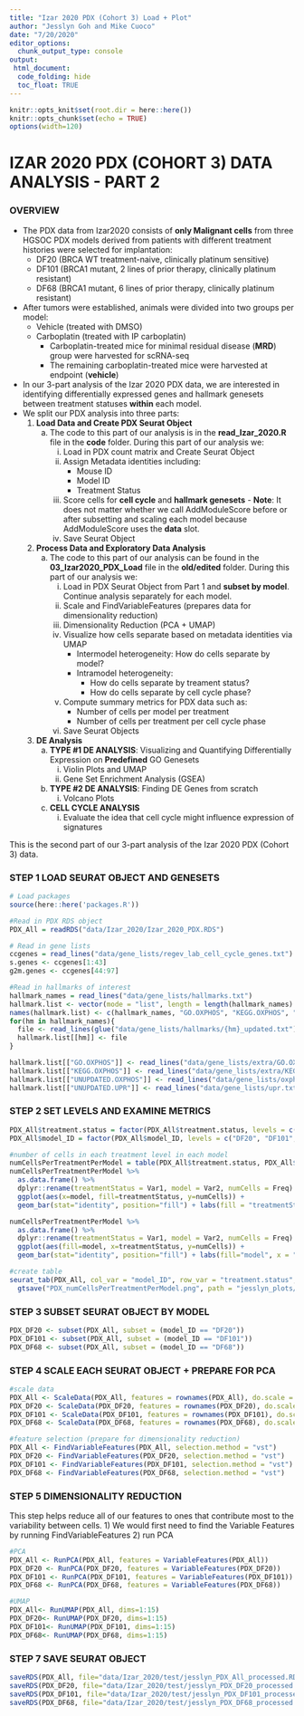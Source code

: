 ```yaml
---
title: "Izar 2020 PDX (Cohort 3) Load + Plot"
author: "Jesslyn Goh and Mike Cuoco"
date: "7/20/2020"
editor_options: 
  chunk_output_type: console
output:
 html_document:
  code_folding: hide
  toc_float: TRUE 
---
```


```r
knitr::opts_knit$set(root.dir = here::here())
knitr::opts_chunk$set(echo = TRUE)
options(width=120)
```

# IZAR 2020 PDX (COHORT 3) DATA ANALYSIS - PART 2

### OVERVIEW
* The PDX data from Izar2020 consists of **only Malignant cells** from three HGSOC PDX models derived from patients with different treatment histories were selected for implantation: 
    - DF20 (BRCA WT treatment-naive, clinically platinum sensitive) 
    - DF101 (BRCA1 mutant, 2 lines of prior therapy, clinically platinum resistant) 
    - DF68 (BRCA1 mutant, 6 lines of prior therapy, clinically platinum resistant) 
* After tumors were established, animals were divided into two groups per model: 
    - Vehicle (treated with DMSO) 
    - Carboplatin (treated with IP carboplatin) 
        * Carboplatin-treated mice for minimal residual disease (**MRD**) group were harvested for scRNA-seq 
        * The remaining carboplatin-treated mice were harvested at endpoint (**vehicle**)
* In our 3-part analysis of the Izar 2020 PDX data, we are interested in identifying differentially expressed genes and hallmark genesets between treatment statuses **within** each model. 
* We split our PDX analysis into three parts: 
    1. **Load Data and Create PDX Seurat Object**
        a. The code to this part of our analysis is in the **read_Izar_2020.R** file in the **code** folder. During this part of our analysis we: 
            i. Load in PDX count matrix and Create Seurat Object 
            ii. Assign Metadata identities including: 
                - Mouse ID 
                - Model ID 
                - Treatment Status 
            iii. Score cells for **cell cycle** and **hallmark genesets** 
                - **Note**: It does not matter whether we call AddModuleScore before or after subsetting and scaling each model because AddModuleScore uses the **data** slot. 
            iv. Save Seurat Object
          
    2. **Process Data and Exploratory Data Analysis**
        a. The code to this part of our analysis can be found in the **03_Izar2020_PDX_Load** file in the **old/edited** folder. During this part of our analysis we: 
            i. Load in PDX Seurat Object from Part 1 and **subset by model**. Continue analysis separately for each model. 
            ii. Scale and FindVariableFeatures (prepares data for dimensionality reduction)
            iii. Dimensionality Reduction (PCA + UMAP)
            iv. Visualize how cells separate based on metadata identities via UMAP 
                  - Intermodel heterogeneity: How do cells separate by model? 
                  - Intramodel heterogeneity: 
                      * How do cells separate by treament status? 
                      * How do cells separate by cell cycle phase? 
            v. Compute summary metrics for PDX data such as:
                - Number of cells per model per treatment 
                - Number of cells per treatment per cell cycle phase 
            vi. Save Seurat Objects 
            
    3. **DE Analysis**
        a. **TYPE #1 DE ANALYSIS**: Visualizing and Quantifying Differentially Expression on **Predefined** GO Genesets
            i. Violin Plots and UMAP 
            ii. Gene Set Enrichment Analysis (GSEA)
        b. **TYPE #2 DE ANALYSIS**: Finding DE Genes from scratch
            i. Volcano Plots 
        c. **CELL CYCLE ANALYSIS**
            i. Evaluate the idea that cell cycle might influence expression of signatures 

This is the second part of our 3-part analysis of the Izar 2020 PDX (Cohort 3) data. 

### STEP 1 LOAD SEURAT OBJECT AND GENESETS

```r
# Load packages
source(here::here('packages.R'))

#Read in PDX RDS object
PDX_All = readRDS("data/Izar_2020/Izar_2020_PDX.RDS")

# Read in gene lists
ccgenes = read_lines("data/gene_lists/regev_lab_cell_cycle_genes.txt")
s.genes <- ccgenes[1:43]
g2m.genes <- ccgenes[44:97]

#Read in hallmarks of interest
hallmark_names = read_lines("data/gene_lists/hallmarks.txt")
hallmark.list <- vector(mode = "list", length = length(hallmark_names) + 4)
names(hallmark.list) <- c(hallmark_names, "GO.OXPHOS", "KEGG.OXPHOS", "UNUPDATED.OXPHOS", "UNUPDATED.UPR")
for(hm in hallmark_names){
  file <- read_lines(glue("data/gene_lists/hallmarks/{hm}_updated.txt"), skip = 1)
  hallmark.list[[hm]] <- file
}

hallmark.list[["GO.OXPHOS"]] <- read_lines("data/gene_lists/extra/GO.OXPHOS.txt", skip = 1)
hallmark.list[["KEGG.OXPHOS"]] <- read_lines("data/gene_lists/extra/KEGG.OXPHOS.txt", skip = 2)
hallmark.list[["UNUPDATED.OXPHOS"]] <- read_lines("data/gene_lists/oxphos.txt", skip =1)
hallmark.list[["UNUPDATED.UPR"]] <- read_lines("data/gene_lists/upr.txt", skip =1)
```

### STEP 2 SET LEVELS AND EXAMINE METRICS
```r
PDX_All$treatment.status = factor(PDX_All$treatment.status, levels = c("vehicle", "MRD", "relapse"))
PDX_All$model_ID = factor(PDX_All$model_ID, levels = c("DF20", "DF101", "DF68"))

#number of cells in each treatment level in each model 
numCellsPerTreatmentPerModel = table(PDX_All$treatment.status, PDX_All$model_ID)
numCellsPerTreatmentPerModel %>% 
  as.data.frame() %>% 
  dplyr::rename(treatmentStatus = Var1, model = Var2, numCells = Freq) %>% 
  ggplot(aes(x=model, fill=treatmentStatus, y=numCells)) +
  geom_bar(stat="identity", position="fill") + labs(fill = "treatmentStatus", x = "model")

numCellsPerTreatmentPerModel %>% 
  as.data.frame() %>% 
  dplyr::rename(treatmentStatus = Var1, model = Var2, numCells = Freq) %>% 
  ggplot(aes(fill=model, x=treatmentStatus, y=numCells)) +
  geom_bar(stat="identity", position="fill") + labs(fill="model", x = "treatment")

#create table 
seurat_tab(PDX_All, col_var = "model_ID", row_var = "treatment.status", title = "Number of cells per model per treatment status") %>% 
  gtsave("PDX_numCellsPerTreatmentPerModel.png", path = "jesslyn_plots/PDX")
```

### STEP 3 SUBSET SEURAT OBJECT BY MODEL
```r
PDX_DF20 <- subset(PDX_All, subset = (model_ID == "DF20"))
PDX_DF101 <- subset(PDX_All, subset = (model_ID == "DF101"))
PDX_DF68 <- subset(PDX_All, subset = (model_ID == "DF68"))
```

### STEP 4 SCALE EACH SEURAT OBJECT + PREPARE FOR PCA
```r
#scale data
PDX_All <- ScaleData(PDX_All, features = rownames(PDX_All), do.scale = T, do.center = T)
PDX_DF20 <- ScaleData(PDX_DF20, features = rownames(PDX_DF20), do.scale = T, do.center = T)
PDX_DF101 <- ScaleData(PDX_DF101, features = rownames(PDX_DF101), do.scale = T, do.center = T)
PDX_DF68 <- ScaleData(PDX_DF68, features = rownames(PDX_DF68), do.scale = T, do.center = T)

#feature selection (prepare for dimensionality reduction)
PDX_All <- FindVariableFeatures(PDX_All, selection.method = "vst")
PDX_DF20 <- FindVariableFeatures(PDX_DF20, selection.method = "vst")
PDX_DF101 <- FindVariableFeatures(PDX_DF101, selection.method = "vst")
PDX_DF68 <- FindVariableFeatures(PDX_DF68, selection.method = "vst")
```

### STEP 5 DIMENSIONALITY REDUCTION
This step helps reduce all of our features to ones that contribute most to the variability between cells. 
  1) We would first need to find the Variable Features by running FindVariableFeatures 
  2) run PCA 
```r
#PCA
PDX_All <- RunPCA(PDX_All, features = VariableFeatures(PDX_All))
PDX_DF20 <- RunPCA(PDX_DF20, features = VariableFeatures(PDX_DF20))
PDX_DF101 <- RunPCA(PDX_DF101, features = VariableFeatures(PDX_DF101))
PDX_DF68 <- RunPCA(PDX_DF68, features = VariableFeatures(PDX_DF68))

#UMAP 
PDX_All<- RunUMAP(PDX_All, dims=1:15)
PDX_DF20<- RunUMAP(PDX_DF20, dims=1:15)
PDX_DF101<- RunUMAP(PDX_DF101, dims=1:15)
PDX_DF68<- RunUMAP(PDX_DF68, dims=1:15)
```

### STEP 7 SAVE SEURAT OBJECT
```r
saveRDS(PDX_All, file="data/Izar_2020/test/jesslyn_PDX_All_processed.RDS")
saveRDS(PDX_DF20, file="data/Izar_2020/test/jesslyn_PDX_DF20_processed.RDS")
saveRDS(PDX_DF101, file="data/Izar_2020/test/jesslyn_PDX_DF101_processed.RDS")
saveRDS(PDX_DF68, file="data/Izar_2020/test/jesslyn_PDX_DF68_processed.RDS")
```

